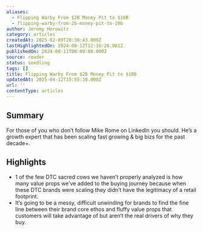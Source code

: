 ```yaml
---
aliases:
  - Flipping Warby From $2B Money Pit to $10B
  - flipping-warby-from-2b-money-pit-to-10b
author: Jeremy Horowitz
category: articles
createdAt: 2025-02-09T20:38:43.000Z
lastHighlightedOn: 2024-08-12T12:16:26.981Z
publishedOn: 2024-08-11T00:00:00.000Z
source: reader
status: seedling
tags: []
title: Flipping Warby From $2B Money Pit to $10B
updatedAt: 2025-04-12T15:55:18.000Z
url: ''
contentType: articles
---
```

## Summary

For those of you who don’t follow Mike Rome on LinkedIn you should. He’s a growth expert that has been scaling fast growing & big bizs for the past decade+.

## Highlights

- 1 of the few DTC sacred cows we haven’t properly analyzed is how many value props we’ve added to the buying journey because when these DTC brands were scaling they didn’t have the legitimacy of a retail footprint.
- It’s going to be a messy, difficult unwinding for brands to find the fine line between their brand core ethos and fluffy value props that customers will take advantage of but aren’t the real drivers of why they buy.
